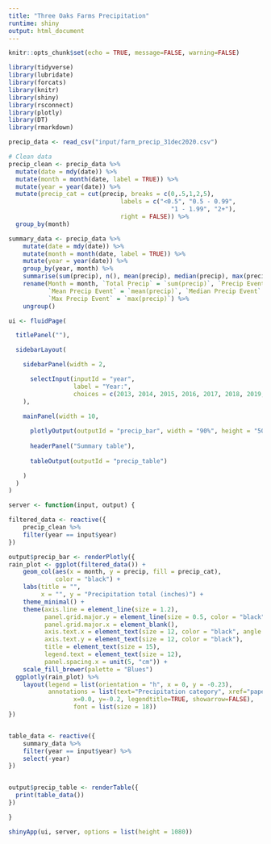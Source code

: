 ```yaml
---
title: "Three Oaks Farms Precipitation"
runtime: shiny
output: html_document
---
```


```r
knitr::opts_chunk$set(echo = TRUE, message=FALSE, warning=FALSE)
```

```r
library(tidyverse)
library(lubridate)
library(forcats)
library(knitr)
library(shiny)
library(rsconnect)
library(plotly)
library(DT)
library(rmarkdown)
```

```r
precip_data <- read_csv("input/farm_precip_31dec2020.csv")
```

```r
# Clean data
precip_clean <- precip_data %>% 
  mutate(date = mdy(date)) %>% 
  mutate(month = month(date, label = TRUE)) %>%
  mutate(year = year(date)) %>%
  mutate(precip_cat = cut(precip, breaks = c(0,.5,1,2,5), 
                               labels = c("<0.5", "0.5 - 0.99", 
                                             "1 - 1.99", "2+"), 
                               right = FALSE)) %>% 
  group_by(month)

summary_data <- precip_data %>%
    mutate(date = mdy(date)) %>% 
    mutate(month = month(date, label = TRUE)) %>%
    mutate(year = year(date)) %>%
    group_by(year, month) %>% 
    summarise(sum(precip), n(), mean(precip), median(precip), max(precip)) %>% 
    rename(Month = month, `Total Precip` = `sum(precip)`, `Precip Events` = `n()`, 
           `Mean Precip Event` = `mean(precip)`, `Median Precip Event` = `median(precip)`, 
           `Max Precip Event` = `max(precip)`) %>% 
    ungroup()
```


```r
ui <- fluidPage(

  titlePanel(""),

  sidebarLayout(

    sidebarPanel(width = 2,

      selectInput(inputId = "year",
                  label = "Year:",
                  choices = c(2013, 2014, 2015, 2016, 2017, 2018, 2019, 2020))
    ),

    mainPanel(width = 10,
              
      plotlyOutput(outputId = "precip_bar", width = "90%", height = "500px"),
      
      headerPanel("Summary table"),
      
      tableOutput(outputId = "precip_table")

    )
  )
)
```


```r
server <- function(input, output) {

filtered_data <- reactive({
    precip_clean %>%
    filter(year == input$year)
}) 

output$precip_bar <- renderPlotly({
rain_plot <- ggplot(filtered_data()) +
    geom_col(aes(x = month, y = precip, fill = precip_cat), 
             color = "black") +
    labs(title = "",
         x = "", y = "Precipitation total (inches)") +
    theme_minimal() +
    theme(axis.line = element_line(size = 1.2), 
          panel.grid.major.y = element_line(size = 0.5, color = "black"), 
          panel.grid.major.x = element_blank(), 
          axis.text.x = element_text(size = 12, color = "black", angle = 25), 
          axis.text.y = element_text(size = 12, color = "black"),
          title = element_text(size = 15),
          legend.text = element_text(size = 12),
          panel.spacing.x = unit(5, "cm")) +
    scale_fill_brewer(palette = "Blues")
  ggplotly(rain_plot) %>% 
    layout(legend = list(orientation = "h", x = 0, y = -0.23),
           annotations = list(text="Precipitation category", xref="paper", yref="paper",
                  x=0.0, y=-0.2, legendtitle=TRUE, showarrow=FALSE),
                  font = list(size = 18))
})


table_data <- reactive({
    summary_data %>%
    filter(year == input$year) %>% 
    select(-year) 
})


output$precip_table <- renderTable({
  print(table_data())
})

}
```


```r
shinyApp(ui, server, options = list(height = 1080))
```